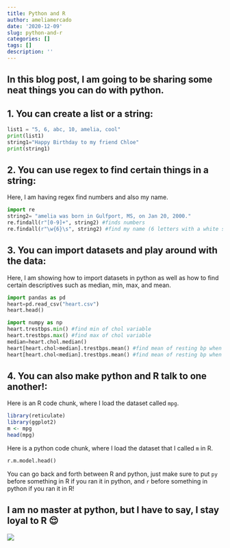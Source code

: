 ```yaml
---
title: Python and R
author: ameliamercado
date: '2020-12-09'
slug: python-and-r
categories: []
tags: []
description: ''
---
```


## In this blog post, I am going to be sharing some neat things you can do with python. 
## 1. You can create a list or a string: 
```python
list1 = "5, 6, abc, 10, amelia, cool" 
print(list1)
string1="Happy Birthday to my friend Chloe"
print(string1)
```

## 2. You can use regex to find certain things in a string: 
Here, I am having regex find numbers and also my name. 
```python
import re
string2= "amelia was born in Gulfport, MS, on Jan 20, 2000."
re.findall(r"[0-9]+", string2) #finds numbers 
re.findall(r"\w{6}\s", string2) #find my name (6 letters with a white space) 
```

## 3. You can import datasets and play around with the data: 
Here, I am showing how to import datasets in python as well as how to find certain descriptives such as median, min, max, and mean.    
```python
import pandas as pd 
heart=pd.read_csv("heart.csv")
heart.head() 

import numpy as np
heart.trestbps.min() #find min of chol variable 
heart.trestbps.max() #find max of chol variable  
median=heart.chol.median() 
heart[heart.chol>median].trestbps.mean() #find mean of resting bp when cholesterol is above the median 
heart[heart.chol<median].trestbps.mean() #find mean of resting bp when cholesterol is below the median 
```

## 4. You can also make python and R talk to one another!:
Here is an R code chunk, where I load the dataset called `mpg`. 
```R
library(reticulate) 
library(ggplot2)
m <- mpg  
head(mpg)
```

Here is a python code chunk, where I load the dataset that I called `m` in R. 
```python
r.m.model.head() 
```
You can go back and forth between R and python, just make sure to put `py` before something in R if you ran it in python, and `r` before something in python if you ran it in R! 

## I am no master at python, but I have to say, I stay loyal to R 😌
![](/post/2020-12-09-python-and-r_files/i4x3ofuvr0v01.png)
